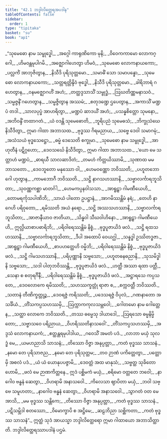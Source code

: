 ```yaml
---
title: "42.1 ဘဒ္ဒါလိတ္ထေရအပဒါန"
tableOfContents: false
sidebar:
  order: 1
type: "tipitaka"
basket: "su"
book: "ap1"
---
```



<DynamicBreadcrumb />

<Division number="1" book="ap1" e="ch" v="20" p="429">

<Paragraph number="5249" type="verses" book="ap1">
_“သုမေဓော နာမ သမ္ဗုဒ္ဓေါ,_  
_အဂ္ဂေါ ကာရုဏိကော မုနိ;_  
_ဝိဝေကကာမော လောကဂ္ဂေါ,_  
_ဟိမဝန္တမုပါဂမိ._  

</Paragraph>

</Division>
<Division number="2" book="ap1" e="ch" v="20" p="429">

<Paragraph number="5250" type="verses" book="ap1">
_အဇ္ဈောဂါဟေတွာ ဟိမဝံ,_  
_သုမေဓော လောကနာယကော;_  
_ပလ္လင်္ကံ အာဘုဇိတွာန,_  
_နိသီဒိ ပုရိသုတ္တမော._  

</Paragraph>

</Division>
<Division number="3" book="ap1" e="ch" v="20" p="429">

<Paragraph number="5251" type="verses" book="ap1">
_သမာဓိံ သော သမာပန္နော,_  
_သုမေဓော လောကနာယကော;_  
_သတ္တရတ္တိန္ဒိဝံ ဗုဒ္ဓေါ,_  
_နိသီဒိ ပုရိသုတ္တမော._  

</Paragraph>

</Division>
<Division number="4" book="ap1" e="ch" v="20" p="429">

<Paragraph number="5252" type="verses" book="ap1">
_ခါရိဘာရံ ဂဟေတွာန,_  
_ဝနမဇ္ဈောဂဟိံ အဟံ;_  
_တတ္ထဒ္ဒသာသိံ သမ္ဗုဒ္ဓံ,_  
_ဩဃတိဏ္ဏမနာသဝံ._  

</Paragraph>

</Division>
<Division number="5" book="ap1" e="ch" v="20" p="429">

<Paragraph number="5253" type="verses" book="ap1">
_သမ္မဇ္ဇနိံ ဂဟေတွာန,_  
_သမ္မဇ္ဇိတွာန အဿမံ;_  
_စတုဒဏ္ဍေ ဌပေတွာန,_  
_အကာသိံ မဏ္ဍပံ တဒါ._  

</Paragraph>

</Division>
<Division number="6" book="ap1" e="ch" v="20" p="429">

<Paragraph number="5254" type="verses" book="ap1">
_သာလပုပ္ဖံ အာဟရိတွာ,_  
_မဏ္ဍပံ ဆာဒယိံ အဟံ;_  
_ပသန္နစိတ္တော သုမနော,_  
_အဘိဝန္ဒိံ တထာဂတံ._  

</Paragraph>

</Division>
<Division number="7" book="ap1" e="ch" v="20" p="429">

<Paragraph number="5255" type="verses" book="ap1">
_ယံ ဝဒန္တိ သုမေဓောတိ,_  
_ဘူရိပညံ သုမေဓသံ;_  
_ဘိက္ခုသံဃေ နိသီဒိတွာ,_  
ဣမာ ဂါထာ အဘာသထ._  

</Paragraph>

</Division>
<Division number="8" book="ap1" e="ch" v="20" p="429">

<Paragraph number="5256" type="verses" book="ap1">
_ဗုဒ္ဓဿ ဂိရမညာယ,_  
_သဗ္ဗေ ဒေဝါ သမာဂမုံ;_  
_အသံသယံ ဗုဒ္ဓသေဋ္ဌော,_  
_ဓမ္မံ ဒေသေတိ စက္ခုမာ._  

</Paragraph>

</Division>
<Division number="9" book="ap1" e="ch" v="20" p="429">

<Paragraph number="5257" type="verses" book="ap1">
_သုမေဓော နာမ သမ္ဗုဒ္ဓေါ,_  
_အာဟုတီနံ ပဋိဂ္ဂဟော;_  
_ဒေဝသင်္ဃေ နိသီဒိတွာ,_  
ဣမာ ဂါထာ အဘာသထ._  

</Paragraph>

</Division>
<Division number="10" book="ap1" e="ch" v="20" p="429">

<Paragraph number="5258" type="verses" book="ap1">
_‘ယော မေ သတ္တာဟံ မဏ္ဍပံ,_  
_ဓာရယီ သာလဆာဒိတံ;_  
_တမဟံ ကိတ္တယိဿာမိ,_  
_သုဏာထ မမ ဘာသတော._  

</Paragraph>

</Division>
<Division number="11" book="ap1" e="ch" v="20" p="429">

<Paragraph number="5259" type="verses" book="ap1">
_ဒေဝဘူတော မနုဿော ဝါ,_  
_ဟေမဝဏ္ဏော ဘဝိဿတိ;_  
_ပဟူတဘောဂေါ ဟုတွာန,_  
_ကာမဘောဂီ ဘဝိဿတိ._  

</Paragraph>

</Division>
<Division number="12" book="ap1" e="ch" v="20" p="430">

<Paragraph number="5260" type="verses" book="ap1">
_သဋ္ဌိ နာဂသဟဿာနိ,_  
_သဗ္ဗာလင်္ကာရဘူသိတာ;_  
_သုဝဏ္ဏကစ္ဆာ မာတင်္ဂါ,_  
_ဟေမကပ္ပနဝါသသာ._  

</Paragraph>

</Division>
<Division number="13" book="ap1" e="ch" v="20" p="430">

<Paragraph number="5261" type="verses" book="ap1">
_အာရူဠှာ ဂါမဏီယေဟိ,_  
_တောမရင်္ကုသပါဏိဘိ;_  
_သာယံ ပါတော ဥပဋ္ဌာနံ,_  
_အာဂမိဿန္တိမံ နရံ;_  
_တေဟိ နာဂေဟိ ပရိဝုတော,_  
_ရမိဿတိ အယံ နရော._  

</Paragraph>

</Division>
<Division number="14" book="ap1" e="ch" v="20" p="430">

<Paragraph number="5262" type="verses" book="ap1">
_သဋ္ဌိ အဿသဟဿာနိ,_  
_သဗ္ဗာလင်္ကာရဘူသိတာ;_  
_အာဇာနီယာဝ ဇာတိယာ,_  
_သိန္ဓဝါ သီဃဝါဟိနော._  

</Paragraph>

</Division>
<Division number="15" book="ap1" e="ch" v="20" p="430">

<Paragraph number="5263" type="verses" book="ap1">
_အာရူဠှာ ဂါမဏီယေဟိ,_  
ဣလ္လိယာစာပဓာရိဘိ;_  
_ပရိဝါရေဿန္တိမံ နိစ္စံ,_  
_ဗုဒ္ဓပူဇာယိဒံ ဖလံ._  

</Paragraph>

</Division>
<Division number="16" book="ap1" e="ch" v="20" p="430">

<Paragraph number="5264" type="verses" book="ap1">
_သဋ္ဌိ ရထသဟဿာနိ,_  
_သဗ္ဗာလင်္ကာရဘူသိတာ;_  
_ဒီပါ အထောပိ ဝေယဂ္ဃါ,_  
_သန္နဒ္ဓါ ဥဿိတဒ္ဓဇာ._  

</Paragraph>

</Division>
<Division number="17" book="ap1" e="ch" v="20" p="430">

<Paragraph number="5265" type="verses" book="ap1">
_အာရူဠှာ ဂါမဏီယေဟိ,_  
_စာပဟတ္ထေဟိ ဝမ္မိဘိ;_  
_ပရိဝါရေဿန္တိမံ နိစ္စံ,_  
_ဗုဒ္ဓပူဇာယိဒံ ဖလံ._  

</Paragraph>

</Division>
<Division number="18" book="ap1" e="ch" v="20" p="430">

<Paragraph number="5266" type="verses" book="ap1">
_သဋ္ဌိ ဂါမသဟဿာနိ,_  
_ပရိပုဏ္ဏာနိ သဗ္ဗသော;_  
_ပဟူတဓနဓညာနိ,_  
_သုသမိဒ္ဓါနိ သဗ္ဗသော;_  
_သဒါ ပါတုဘဝိဿန္တိ,_  
_ဗုဒ္ဓပူဇာယိဒံ ဖလံ._  

</Paragraph>

</Division>
<Division number="19" book="ap1" e="ch" v="20" p="430">

<Paragraph number="5267" type="verses" book="ap1">
_ဟတ္ထီ အဿာ ရထာ ပတ္တီ,_  
_သေနာ စ စတုရင်္ဂိနီ;_  
_ပရိဝါရေဿန္တိမံ နိစ္စံ,_  
_ဗုဒ္ဓပူဇာယိဒံ ဖလံ._  

</Paragraph>

</Division>
<Division number="20" book="ap1" e="ch" v="20" p="430">

<Paragraph number="5268" type="verses" book="ap1">
_အဋ္ဌာရသေ ကပ္ပသတေ,_  
_ဒေဝလောကေ ရမိဿတိ;_  
_သဟဿက္ခတ္တုံ ရာဇာ စ,_  
_စက္ကဝတ္တီ ဘဝိဿတိ._  

</Paragraph>

</Division>
<Division number="21" book="ap1" e="ch" v="20" p="430">

<Paragraph number="5269" type="verses" book="ap1">
_သတာနံ တီဏိက္ခတ္တုဉ္စ,_  
_ဒေဝရဇ္ဇံ ကရိဿတိ;_  
_ပဒေသရဇ္ဇံ ဝိပုလံ,_  
_ဂဏနာတော အသင်္ခိယံ._  

</Paragraph>

</Division>
<Division number="22" book="ap1" e="ch" v="20" p="430">

<Paragraph number="5270" type="verses" book="ap1">
_တိံသကပ္ပသဟဿမှိ,_  
_ဩက္ကာကကုလသမ္ဘဝေါ;_  
_ဂေါတမော နာမ ဂေါတ္တေန,_  
_သတ္ထာ လောကေ ဘဝိဿတိ._  

</Paragraph>

</Division>
<Division number="23" book="ap1" e="ch" v="20" p="430">

<Paragraph number="5271" type="verses" book="ap1">
_တဿ ဓမ္မေသု ဒါယာဒေါ,_  
_ဩရသော ဓမ္မနိမ္မိတော;_  
_သဗ္ဗာသဝေ ပရိညာယ,_  
_ဝိဟရိဿတိနာသဝေါ’._  

</Paragraph>

</Division>
<Division number="24" book="ap1" e="ch" v="20" p="431">

<Paragraph number="5272" type="verses" book="ap1">
_တိံသကပ္ပသဟဿမှိ,_  
_အဒ္ဒသံ လောကနာယကံ;_  
_ဧတ္ထန္တရမုပါဒါယ,_  
_ဂဝေသိံ အမတံ ပဒံ._  

</Paragraph>

</Division>
<Division number="25" book="ap1" e="ch" v="20" p="431">

<Paragraph number="5273" type="verses" book="ap1">
_လာဘာ မယှံ သုလဒ္ဓံ မေ,_  
_ယမဟညာသိ သာသနံ;_  
_တိဿော ဝိဇ္ဇာ အနုပ္ပတ္တာ,_  
_ကတံ ဗုဒ္ဓဿ သာသနံ._  

</Paragraph>

</Division>
<Division number="26" book="ap1" e="ch" v="20" p="431">

<Paragraph number="5274" type="verses" book="ap1">
_နမော တေ ပုရိသာဇည,_  
_နမော တေ ပုရိသုတ္တမ;_  
_တဝ ဉာဏံ ပကိတ္တေတွာ,_  
_ပတ္တောမှိ အစလံ ပဒံ._  

</Paragraph>

</Division>
<Division number="27" book="ap1" e="ch" v="20" p="431">

<Paragraph number="5275" type="verses" book="ap1">
_ယံ ယံ ယောနုပပဇ္ဇာမိ,_  
_ဒေဝတ္တံ အထ မာနုသံ;_  
_သဗ္ဗတ္ထ သုခိတော ဟောမိ,_  
_ဖလံ မေ ဉာဏကိတ္တနေ._  

</Paragraph>

</Division>
<Division number="28" book="ap1" e="ch" v="20" p="431">

<Paragraph number="5276" type="verses" book="ap1">
ဣဒံ ပစ္ဆိမကံ မယှံ,_  
_စရိမော ဝတ္တတေ ဘဝေါ;_  
_နာဂေါဝ ဗန္ဓနံ ဆေတွာ,_  
_ဝိဟရာမိ အနာသဝေါ._  

</Paragraph>

</Division>
<Division number="29" book="ap1" e="ch" v="20" p="431">

<Paragraph number="5277" type="verses" book="ap1">
_ကိလေသာ ဈာပိတာ မယှံ,_  
_ဘဝါ သဗ္ဗေ သမူဟတာ;_  
_နာဂေါဝ ဗန္ဓနံ ဆေတွာ,_  
_ဝိဟရာမိ အနာသဝေါ._  

</Paragraph>

</Division>
<Division number="30" book="ap1" e="ch" v="20" p="431">

<Paragraph number="5278" type="verses" book="ap1">
_သွာဂတံ ဝတ မေ အာသိ,_  
_မမ ဗုဒ္ဓဿ သန္တိကေ;_  
_တိဿော ဝိဇ္ဇာ အနုပ္ပတ္တာ,_  
_ကတံ ဗုဒ္ဓဿ သာသနံ._  

</Paragraph>

</Division>
<Division number="31" book="ap1" e="ch" v="20" p="431">

<Paragraph number="5279" type="verses" book="ap1">
_ပဋိသမ္ဘိဒါ စတဿော,_  
_ဝိမောက္ခာပိ စ အဋ္ဌိမေ;_  
_ဆဠဘိညာ သစ္ဆိကတာ,_  
_ကတံ ဗုဒ္ဓဿ သာသနံ”._  

</Paragraph>

<Paragraph number="5280" book="ap1">
ဣတ္ထံ သုဒံ အာယသ္မာ ဘဒ္ဒါလိတ္ထေရော ဣမာ ဂါထာယော အဘာသိတ္ထာတိ.

</Paragraph>
</Division>

<Paragraph number="5281" type="center" book="ap1">
ဘဒ္ဒါလိတ္ထေရဿာပဒါနံ ပဌမံ.
</Paragraph>